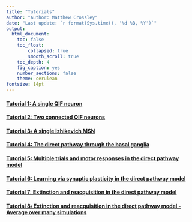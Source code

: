 ```yaml
---
title: "Tutorials"
author: "Author: Matthew Crossley"
date: "Last update: `r format(Sys.time(), '%d %B, %Y')`"
output:
  html_document:
    toc: false 
    toc_float:
        collapsed: true
        smooth_scroll: true
    toc_depth: 4
    fig_caption: yes
    number_sections: false
    theme: cerulean
fontsize: 14pt
---
```


#### [Tutorial 1: A single QIF neuron](spiking_tutorial_qif-exported.html)
#### [Tutorial 2: Two connected QIF neurons](spiking_tutorial_qif_2-exported.html)
#### [Tutorial 3: A single Izhikevich MSN](spiking_tutorial_iz_msn-exported.html)
#### [Tutorial 4: The direct pathway through the basal ganglia](spiking_tutorial_iz_bg_direct-exported.html)
#### [Tutorial 5: Multiple trials and motor responses in the direct pathway model](spiking_tutorial_iz_bg_direct_2-exported.html)
#### [Tutorial 6: Learning via synaptic plasticity in the direct pathway model](spiking_tutorial_iz_bg_direct_3-exported.html)
#### [Tutorial 7: Extinction and reacquisition in the direct pathway model](spiking_tutorial_iz_bg_direct_exrtinction-exported.html)

#### [Tutorial 8: Extinction and reacquisition in the direct pathway model - Average over many simulations](spiking_tutorial_iz_bg_direct_exrtinction_2-exported.html)
